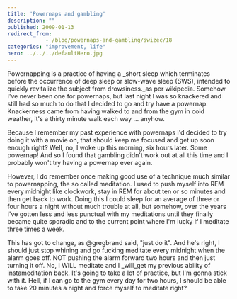 ```yaml
---
title: 'Powernaps and gambling'
description: ""
published: 2009-01-13
redirect_from: 
            - /blog/powernaps-and-gambling/swizec/18
categories: "improvement, life"
hero: ../../../defaultHero.jpg
---
```

Powernapping is a practice of having a _short sleep which terminates before the occurrence of deep sleep or slow-wave sleep (SWS), intended to quickly revitalize the subject from drowsiness._as per wikipedia. Somehow I&#x27;ve never been one for powernaps, but last night I was so knackered and still had so much to do that I decided to go and try have a powernap. Knackerness came from having walked to and from the gym in cold weather, it&#x27;s a thirty minute walk each way ... anyhow.

Because I remember my past experience with powernaps I&#x27;d decided to try doing it with a movie on, that should keep me focused and get up soon enough right? Well, no, I woke up this morning, six hours later. Some powernap! And so I found that gambling didn&#x27;t work out at all this time and I probably won&#x27;t try having a powernap ever again.

However, I do remember once making good use of a technique much similar to powernapping, the so called meditation. I used to push myself into REM every midnight like clockwork, stay in REM for about ten or so minutes and then get back to work. Doing this I could sleep for an average of three or four hours a night without much trouble at all, but somehow, over the years I&#x27;ve gotten less and less punctual with my meditations until they finally became quite sporadic and to the current point where I&#x27;m lucky if I meditate three times a week.

This has got to change, as @gregbrand said, &quot;just do it&quot;. And he&#x27;s right, I should just stop whining and go fucking meditate every midnight when the alarm goes off. NOT pushing the alarm forward two hours and then just turning it off. No, I WILL meditate and I _will_get my previous ability of instameditation back. It&#x27;s going to take a lot of practice, but I&#x27;m gonna stick with it. Hell, if I can go to the gym every day for two hours, I should be able to take 20 minutes a night and force myself to meditate right?